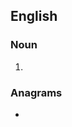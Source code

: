 {{also|backseats}}

==English==

===Noun===
{{head|en|noun plural form}}

# {{plural of|back seat|lang=en}}

===Anagrams===
* {{l|en|seatbacks}}
